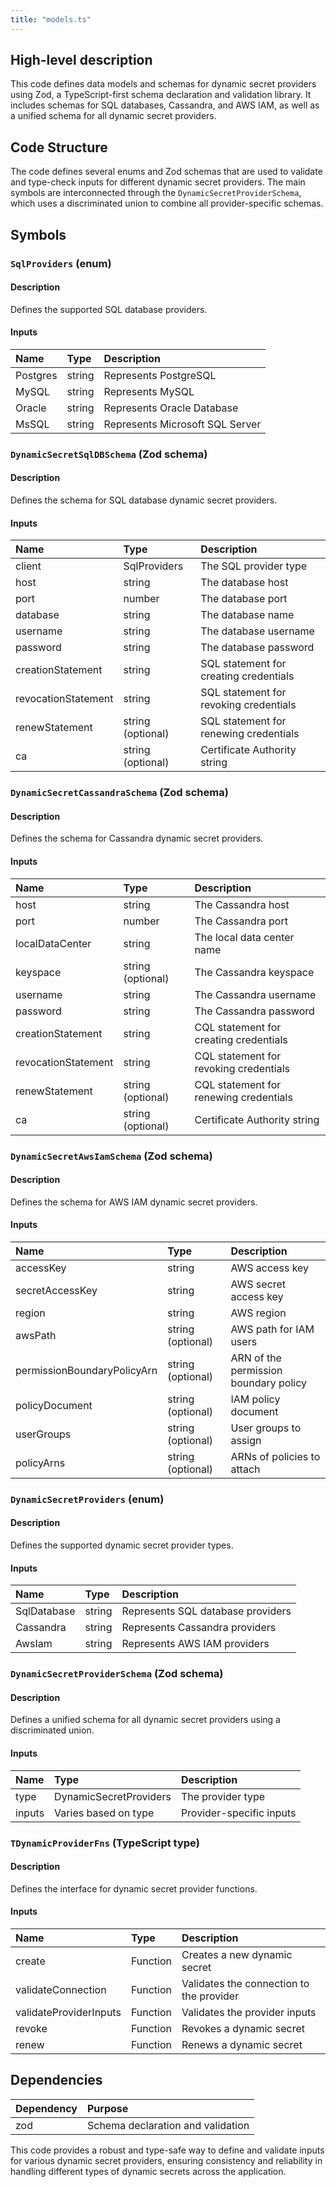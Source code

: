 ```yaml
---
title: "models.ts"
---
```


## High-level description
This code defines data models and schemas for dynamic secret providers using Zod, a TypeScript-first schema declaration and validation library. It includes schemas for SQL databases, Cassandra, and AWS IAM, as well as a unified schema for all dynamic secret providers.

## Code Structure
The code defines several enums and Zod schemas that are used to validate and type-check inputs for different dynamic secret providers. The main symbols are interconnected through the `DynamicSecretProviderSchema`, which uses a discriminated union to combine all provider-specific schemas.

## Symbols

### `SqlProviders` (enum)
#### Description
Defines the supported SQL database providers.

#### Inputs
| Name | Type | Description |
|:-----|:-----|:------------|
| Postgres | string | Represents PostgreSQL |
| MySQL | string | Represents MySQL |
| Oracle | string | Represents Oracle Database |
| MsSQL | string | Represents Microsoft SQL Server |

### `DynamicSecretSqlDBSchema` (Zod schema)
#### Description
Defines the schema for SQL database dynamic secret providers.

#### Inputs
| Name | Type | Description |
|:-----|:-----|:------------|
| client | SqlProviders | The SQL provider type |
| host | string | The database host |
| port | number | The database port |
| database | string | The database name |
| username | string | The database username |
| password | string | The database password |
| creationStatement | string | SQL statement for creating credentials |
| revocationStatement | string | SQL statement for revoking credentials |
| renewStatement | string (optional) | SQL statement for renewing credentials |
| ca | string (optional) | Certificate Authority string |

### `DynamicSecretCassandraSchema` (Zod schema)
#### Description
Defines the schema for Cassandra dynamic secret providers.

#### Inputs
| Name | Type | Description |
|:-----|:-----|:------------|
| host | string | The Cassandra host |
| port | number | The Cassandra port |
| localDataCenter | string | The local data center name |
| keyspace | string (optional) | The Cassandra keyspace |
| username | string | The Cassandra username |
| password | string | The Cassandra password |
| creationStatement | string | CQL statement for creating credentials |
| revocationStatement | string | CQL statement for revoking credentials |
| renewStatement | string (optional) | CQL statement for renewing credentials |
| ca | string (optional) | Certificate Authority string |

### `DynamicSecretAwsIamSchema` (Zod schema)
#### Description
Defines the schema for AWS IAM dynamic secret providers.

#### Inputs
| Name | Type | Description |
|:-----|:-----|:------------|
| accessKey | string | AWS access key |
| secretAccessKey | string | AWS secret access key |
| region | string | AWS region |
| awsPath | string (optional) | AWS path for IAM users |
| permissionBoundaryPolicyArn | string (optional) | ARN of the permission boundary policy |
| policyDocument | string (optional) | IAM policy document |
| userGroups | string (optional) | User groups to assign |
| policyArns | string (optional) | ARNs of policies to attach |

### `DynamicSecretProviders` (enum)
#### Description
Defines the supported dynamic secret provider types.

#### Inputs
| Name | Type | Description |
|:-----|:-----|:------------|
| SqlDatabase | string | Represents SQL database providers |
| Cassandra | string | Represents Cassandra providers |
| AwsIam | string | Represents AWS IAM providers |

### `DynamicSecretProviderSchema` (Zod schema)
#### Description
Defines a unified schema for all dynamic secret providers using a discriminated union.

#### Inputs
| Name | Type | Description |
|:-----|:-----|:------------|
| type | DynamicSecretProviders | The provider type |
| inputs | Varies based on type | Provider-specific inputs |

### `TDynamicProviderFns` (TypeScript type)
#### Description
Defines the interface for dynamic secret provider functions.

#### Inputs
| Name | Type | Description |
|:-----|:-----|:------------|
| create | Function | Creates a new dynamic secret |
| validateConnection | Function | Validates the connection to the provider |
| validateProviderInputs | Function | Validates the provider inputs |
| revoke | Function | Revokes a dynamic secret |
| renew | Function | Renews a dynamic secret |

## Dependencies
| Dependency | Purpose |
|:-----------|:--------|
| zod | Schema declaration and validation |

This code provides a robust and type-safe way to define and validate inputs for various dynamic secret providers, ensuring consistency and reliability in handling different types of dynamic secrets across the application.